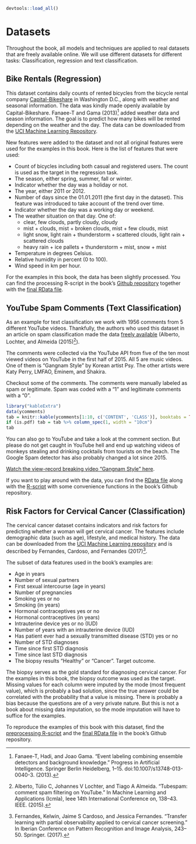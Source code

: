 ```r
devtools::load_all()
```


# Datasets {#data}

Throughout the book, all models and techniques are applied to real datasets that are freely available online.
We will use different datasets for different tasks:
Classification, regression and text classification.

## Bike Rentals (Regression) {#bike-data}
This dataset contains daily counts of rented bicycles from the bicycle rental company [Capital-Bikeshare](https://www.capitalbikeshare.com/) in Washington D.C., along with weather and seasonal information.
The data was kindly made openly available by Capital-Bikeshare.
Fanaee-T and Gama (2013)[^Fanaee] added weather data and season information.
The goal is to predict how many bikes will be rented depending on the weather and the day.
The data can be downloaded from the [UCI Machine Learning Repository](http://archive.ics.uci.edu/ml/datasets/Bike+Sharing+Dataset).


New features were added to the dataset and not all original features were used for the examples in this book.
Here is the list of features that were used:

- Count of bicycles including both casual and registered users.
The count is used as the target in the regression task.
- The season, either spring, summer, fall or winter.
- Indicator whether the day was a holiday or not.
- The year, either 2011 or 2012.
- Number of days since the 01.01.2011 (the first day in the dataset).
This feature was introduced to take account of the trend over time.
- Indicator whether the day was a working day or weekend.
- The weather situation on that day. One of:
    - clear, few clouds, partly cloudy, cloudy
    - mist + clouds, mist + broken clouds, mist + few clouds, mist
    - light snow, light rain + thunderstorm + scattered clouds, light rain + scattered clouds
    - heavy rain + ice pallets + thunderstorm + mist, snow + mist
- Temperature in degrees Celsius.
- Relative humidity in percent (0 to 100).
- Wind speed in km per hour.


For the examples in this book, the data has been slightly processed.
You can find the processing R-script in the book's [Github repository](https://github.com/christophM/interpretable-ml-book/blob/master/R/get-bike-sharing-dataset.R) together with the [final RData file](https://github.com/christophM/interpretable-ml-book/blob/master/data/bike.RData).


<!--{pagebreak}-->

## YouTube Spam Comments (Text Classification) {#spam-data}
As an example for text classification we work with 1956 comments from 5 different YouTube videos.
Thankfully, the authors who used this dataset in an article on spam classification made the data  [freely available](https://archive.ics.uci.edu/ml/datasets/YouTube+Spam+Collection) (Alberto, Lochter, and Almeida (2015)[^Alberto]).

The comments were collected via the YouTube API from five of the ten most viewed videos on YouTube in the first half of 2015. 
All 5 are music videos.
One of them is "Gangnam Style" by Korean artist Psy. 
The other artists were Katy Perry, LMFAO, Eminem, and Shakira.


Checkout some of the comments. 
The comments were manually labeled as spam or legitimate.
Spam was coded with a "1" and legitimate comments with a "0".

```r
library("kableExtra")
data(ycomments)
tab = knitr::kable(ycomments[1:10, c('CONTENT', 'CLASS')], booktabs = TRUE, caption = "Sample of comments from the YouTube Spam dataset")
if (is.pdf) tab = tab %>% column_spec(1, width = "10cm")
tab
```

You can also go to YouTube and take a look at the comment section.
But please do not get caught in YouTube hell and end up watching videos of monkeys stealing and drinking cocktails from tourists on the beach.
The Google Spam detector has also probably changed a lot since 2015.

[Watch the view-record breaking video "Gangnam Style" here](https://www.youtube.com/watch?v=9bZkp7q19f0&feature=player_embedded).

If you want to play around with the data, you can find the [RData file](https://github.com/christophM/interpretable-ml-book/blob/master/data/ycomments.RData) along with the [R-script](https://github.com/christophM/interpretable-ml-book/blob/master/R/get-SpamTube-dataset.R) with some convenience functions in the book's Github repository.

<!--{pagebreak}-->

## Risk Factors for Cervical Cancer (Classification) {#cervical}

The cervical cancer dataset contains indicators and risk factors for predicting whether a woman will get cervical cancer.
The features include demographic data (such as age), lifestyle, and medical history.
The data can be downloaded from the [UCI Machine Learning repository](https://archive.ics.uci.edu/ml/datasets/Cervical+cancer+%28Risk+Factors%29) and is described by Fernandes, Cardoso, and Fernandes (2017)[^Fernandes].

The subset of data features used in the book's examples are:

- Age in years
- Number of sexual partners
- First sexual intercourse (age in years)
- Number of pregnancies
- Smoking yes or no
- Smoking (in years)
- Hormonal contraceptives yes or no
- Hormonal contraceptives (in years)
- Intrauterine device yes or no (IUD)
- Number of years with an intrauterine device (IUD)
- Has patient ever had a sexually transmitted disease (STD) yes or no
- Number of STD diagnoses
- Time since first STD diagnosis
- Time since last STD diagnosis
- The biopsy results "Healthy" or "Cancer". Target outcome.

The biopsy serves as the gold standard for diagnosing cervical cancer.
For the examples in this book, the biopsy outcome was used as the target.
Missing values for each column were imputed by the mode (most frequent value), which is probably a bad solution, since the true answer could be correlated with the probability that a value is missing.
There is probably a bias because the questions are of a very private nature.
But this is not a book about missing data imputation, so the mode imputation will have to suffice for the examples.

To reproduce the examples of this book with this dataset, find the
[preprocessing R-script](https://github.com/christophM/interpretable-ml-book/blob/master/R/get-cervical-cancer-dataset.R) and the 
[final RData file](https://github.com/christophM/interpretable-ml-book/blob/master/data/cervical.RData) in the book's Github repository.

[^Fanaee]: Fanaee-T, Hadi, and Joao Gama. "Event labeling combining ensemble detectors and background knowledge." Progress in Artificial Intelligence. Springer Berlin Heidelberg, 1–15. doi:10.1007/s13748-013-0040-3. (2013).

[^Alberto]: Alberto, Túlio C, Johannes V Lochter, and Tiago A Almeida. "Tubespam: comment spam filtering on YouTube." In Machine Learning and Applications (Icmla), Ieee 14th International Conference on, 138–43. IEEE. (2015).

[^Fernandes]: Fernandes, Kelwin, Jaime S Cardoso, and Jessica Fernandes. "Transfer learning with partial observability applied to cervical cancer screening." In Iberian Conference on Pattern Recognition and Image Analysis, 243–50. Springer. (2017).
